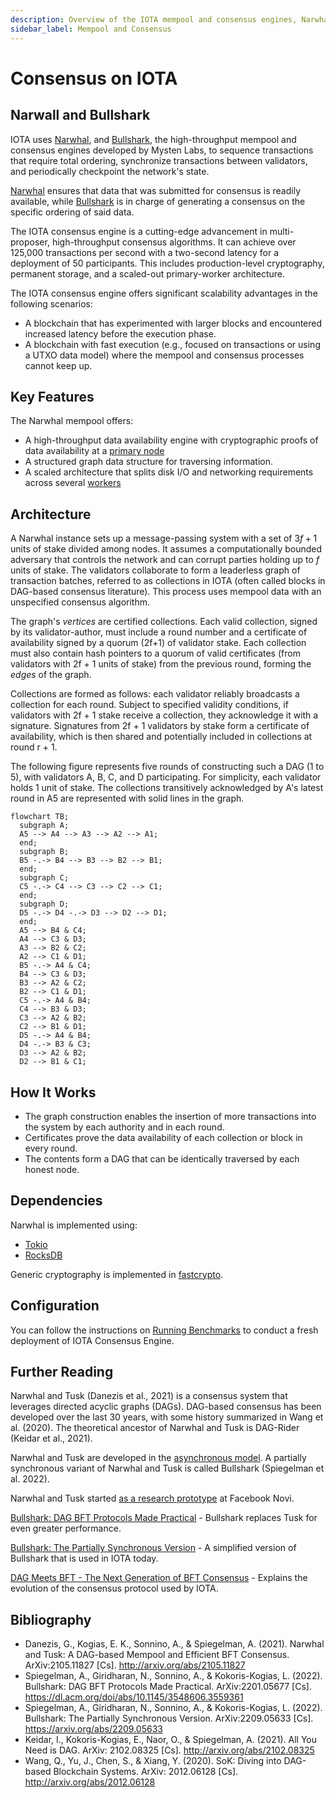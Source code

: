 ```yaml
---
description: Overview of the IOTA mempool and consensus engines, Narwhal and Bullshark.
sidebar_label: Mempool and Consensus
---
```

# Consensus on IOTA

## Narwall and Bullshark

IOTA uses [Narwhal](https://github.com/iotaledger/iota/tree/develop/narwhal),
and [Bullshark](https://arxiv.org/abs/2209.05633), the high-throughput mempool and consensus engines developed by Mysten
Labs, to sequence transactions that require total ordering, synchronize transactions between validators, and
periodically checkpoint the
network's state.

[Narwhal](https://arxiv.org/abs/2105.11827) ensures that data that was submitted for consensus is readily available,
while [Bullshark](https://dl.acm.org/doi/abs/10.1145/3548606.3559361) is in charge of generating a consensus on the
specific ordering of said data.

The IOTA consensus engine is a cutting-edge advancement in multi-proposer, high-throughput consensus algorithms. It can
achieve over 125,000 transactions per second with a two-second latency for a deployment of 50 participants. This
includes production-level cryptography, permanent storage, and a scaled-out primary-worker architecture.

The IOTA consensus engine offers significant scalability advantages in the following scenarios:

* A blockchain that has experimented with larger blocks and encountered increased latency before the execution phase.
* A blockchain with fast execution (e.g., focused on transactions or using a UTXO data model) where the mempool and
  consensus processes cannot keep up.

## Key Features

The Narwhal mempool offers:

* A high-throughput data availability engine with cryptographic proofs of data availability at
  a [primary node](https://github.com/iotaledger/iota/blob/develop/narwhal/primary)
* A structured graph data structure for traversing information.
* A scaled architecture that splits disk I/O and networking requirements across
  several [workers](https://github.com/iotaledger/iota/blob/develop/narwhal/worker)

## Architecture

A Narwhal instance sets up a message-passing system with a set of $3f+1$ units of stake divided among nodes. It assumes
a computationally bounded adversary that controls the network and can corrupt parties holding up to $f$ units of stake.
The validators collaborate to form a leaderless graph of transaction batches, referred to as collections in IOTA (often
called blocks in DAG-based consensus literature). This process uses mempool data with an unspecified consensus
algorithm.

The graph's _vertices_ are certified collections. Each valid collection, signed by its validator-author, must include a
round number and a certificate of availability signed by a quorum (2f+1) of validator stake. Each collection must also
contain hash pointers to a quorum of valid certificates (from validators with 2f + 1 units of stake) from the previous
round, forming the _edges_ of the graph.

Collections are formed as follows: each validator reliably broadcasts a collection for each round. Subject to specified
validity conditions, if validators with 2f + 1 stake receive a collection, they acknowledge it with a signature.
Signatures from 2f + 1 validators by stake form a certificate of availability, which is then shared and potentially
included in collections at round r + 1.

The following figure represents five rounds of constructing such a DAG (1 to 5), with validators A, B, C, and D
participating. For simplicity, each validator holds 1 unit of stake. The collections transitively acknowledged by A's
latest round in A5 are represented with solid lines in the graph.

```mermaid
flowchart TB;
  subgraph A;
  A5 --> A4 --> A3 --> A2 --> A1;
  end;
  subgraph B;
  B5 -.-> B4 --> B3 --> B2 --> B1;
  end;
  subgraph C;
  C5 -.-> C4 --> C3 --> C2 --> C1;
  end;
  subgraph D;
  D5 -.-> D4 -.-> D3 --> D2 --> D1;
  end;
  A5 --> B4 & C4;
  A4 --> C3 & D3;
  A3 --> B2 & C2;
  A2 --> C1 & D1;
  B5 -.-> A4 & C4;
  B4 --> C3 & D3;
  B3 --> A2 & C2;
  B2 --> C1 & D1;
  C5 -.-> A4 & B4;
  C4 --> B3 & D3;
  C3 --> A2 & B2;
  C2 --> B1 & D1;
  D5 -.-> A4 & B4;
  D4 -.-> B3 & C3;
  D3 --> A2 & B2;
  D2 --> B1 & C1;
```

## How It Works

* The graph construction enables the insertion of more transactions into the system by each authority and in each round.
* Certificates prove the data availability of each collection or block in every round.
* The contents form a DAG that can be identically traversed by each honest node.

## Dependencies

Narwhal is implemented using:

* [Tokio](https://github.com/tokio-rs/tokio)
* [RocksDB](https://github.com/facebook/rocksdb/)

Generic cryptography is implemented in [fastcrypto](https://github.com/MystenLabs/fastcrypto).

## Configuration

You can follow the instructions
on [Running Benchmarks](https://github.com/iotaledger/iota/blob/develop/narwhal/benchmark) to conduct a fresh deployment
of IOTA Consensus Engine.

## Further Reading

Narwhal and Tusk (Danezis et al., 2021) is a consensus system that leverages directed acyclic graphs (DAGs). DAG-based
consensus has been developed over the last 30 years, with some history summarized in Wang et al. (2020). The theoretical
ancestor of Narwhal and Tusk is DAG-Rider (Keidar et al., 2021).

Narwhal and Tusk are developed in
the [asynchronous model](https://decentralizedthoughts.github.io/2019-06-01-2019-5-31-models/). A partially synchronous
variant of Narwhal and Tusk is called Bullshark (Spiegelman et al. 2022).

Narwhal and Tusk started [as a research prototype](https://github.com/facebookresearch/narwhal) at Facebook Novi.

[Bullshark: DAG BFT Protocols Made Practical](https://arxiv.org/pdf/2201.05677.pdf) -
Bullshark replaces Tusk for even greater performance.

[Bullshark: The Partially Synchronous Version](https://arxiv.org/pdf/2209.05633.pdf) -
A simplified version of Bullshark that is used in IOTA today.

[DAG Meets BFT - The Next Generation of BFT Consensus](https://decentralizedthoughts.github.io/2022-06-28-DAG-meets-BFT/) -
Explains the evolution of the consensus protocol used by IOTA.

## Bibliography

* Danezis, G., Kogias, E. K., Sonnino, A., & Spiegelman, A. (2021). Narwhal and Tusk: A DAG-based Mempool and Efficient
  BFT Consensus. ArXiv:2105.11827 [Cs]. http://arxiv.org/abs/2105.11827
* Spiegelman, A., Giridharan, N., Sonnino, A., & Kokoris-Kogias, L. (2022). Bullshark: DAG BFT Protocols Made Practical.
  ArXiv:2201.05677 [Cs]. https://dl.acm.org/doi/abs/10.1145/3548606.3559361
* Spiegelman, A., Giridharan, N., Sonnino, A., & Kokoris-Kogias, L. (2022). Bullshark: The Partially Synchronous
  Version. ArXiv:2209.05633 [Cs]. https://arxiv.org/abs/2209.05633
* Keidar, I., Kokoris-Kogias, E., Naor, O., & Spiegelman, A. (2021). All You Need is DAG. ArXiv:
  2102.08325 [Cs]. http://arxiv.org/abs/2102.08325
* Wang, Q., Yu, J., Chen, S., & Xiang, Y. (2020). SoK: Diving into DAG-based Blockchain Systems. ArXiv:
  2012.06128 [Cs]. http://arxiv.org/abs/2012.06128
